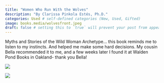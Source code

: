 ```yaml
---
title: "Women Who Run With the Wolves"
description: "By Clarissa Pinkola Estés, Ph.D."
categories: Used # self-defined categories (New, Used, Gifted)
image: books.media/wolvesfront.jpeg
draft: false # setting this to `true` will prevent your post from appearing on your listing page until you're ready!
---
```


Myths and Stories of the Wild Woman Archetype... this book reminds me to listen to my instincts. And helped me make some hard decisions. My cousin Bella recommended it to me, and a few weeks later I found it at Walden Pond Books in Oakland- thank you Bella!

![](books.media/wolvesfront.jpeg){fig-align="center"}

![](books.media/wolvesback.jpeg){fig-align="center"}
